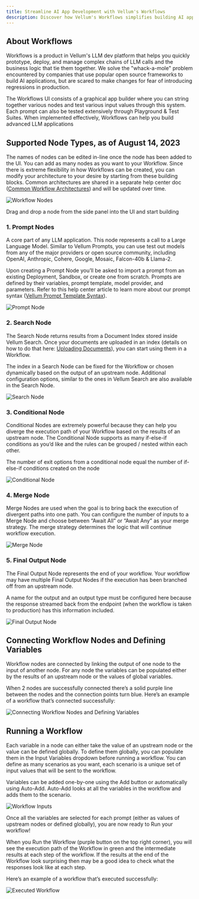 ```yaml
---
title: Streamline AI App Development with Vellum's Workflows
description: Discover how Vellum's Workflows simplifies building AI apps by managing complex LLM call chains and business logic easily.
---
```

## About Workflows

Workflows is a product in Vellum's LLM dev platform that helps you quickly prototype, deploy, and manage complex chains of LLM calls and the business logic that tie them together. We solve the "whack-a-mole" problem encountered by companies that use popular open source frameworks to build AI applications, but are scared to make changes for fear of introducing regressions in production.

The Workflows UI consists of a graphical app builder where you can string together various nodes and test various input values through this system. Each prompt can also be tested extensively through Playground & Test Suites. When implemented effectively, Workflows can help you build advanced LLM applications

## Supported Node Types, as of August 14, 2023

The names of nodes can be edited in-line once the node has been added to the UI. You can add as many nodes as you want to your Workflow. Since there is extreme flexibility in how Workflows can be created, you can modify your architecture to your desire by starting from these building blocks. Common architectures are shared in a separate help center doc ([Common Workflow Architectures](/help-center/documents/uploading-documents)) and will be updated over time.

![Workflow Nodes](https://storage.googleapis.com/vellum-public/help-docs/workflow_nodes.png)

Drag and drop a node from the side panel into the UI and start building

### 1. Prompt Nodes

A core part of any LLM application. This node represents a call to a Large Language Model. Similar to Vellum Prompts, you can use test out models from any of the major providers or open source community, including OpenAI, Anthropic, Cohere, Google, Mosaic, Falcon-40b & Llama-2.

Upon creating a Prompt Node you’ll be asked to import a prompt from an existing Deployment, Sandbox, or create one from scratch. Prompts are defined by their variables, prompt template, model provider, and parameters. Refer to this help center article to learn more about our prompt syntax ([Vellum Prompt Template Syntax](/help-center/prompts/prompt-engineering)).

![Prompt Node](https://storage.googleapis.com/vellum-public/help-docs/prompt_node.png)

### 2. Search Node

The Search Node returns results from a Document Index stored inside Vellum Search. Once your documents are uploaded in an index (details on how to do that here: [Uploading Documents](/help-center/documents/uploading-documents)), you can start using them in a Workflow.

The index in a Search Node can be fixed for the Workflow or chosen dynamically based on the output of an upstream node. Additional configuration options, similar to the ones in Vellum Search are also available in the Search Node.

![Search Node](https://storage.googleapis.com/vellum-public/help-docs/search_node.png)

### 3. Conditional Node

Conditional Nodes are extremely powerful because they can help you diverge the execution path of your Workflow based on the results of an upstream node. The Conditional Node supports as many if-else-if conditions as you’d like and the rules can be grouped / nested within each other.

The number of exit options from a conditional node equal the number of if-else-if conditions created on the node

![Conditional Node](https://storage.googleapis.com/vellum-public/help-docs/conditional_node.png)

### 4. Merge Node

Merge Nodes are used when the goal is to bring back the execution of divergent paths into one path. You can configure the number of inputs to a Merge Node and choose between “Await All” or “Await Any” as your merge strategy. The merge strategy determines the logic that will continue workflow execution.

![Merge Node](https://storage.googleapis.com/vellum-public/help-docs/merge_node.png)

### 5. Final Output Node

The Final Output Node represents the end of your workflow. Your workflow may have multiple Final Output Nodes if the execution has been branched off from an upstream node.

A name for the output and an output type must be configured here because the response streamed back from the endpoint (when the workflow is taken to production) has this information included.

![Final Output Node](https://storage.googleapis.com/vellum-public/help-docs/terminal_node.png)

## Connecting Workflow Nodes and Defining Variables

Workflow nodes are connected by linking the output of one node to the input of another node. For any node the variables can be populated either by the results of an upstream node or the values of global variables.

When 2 nodes are successfully connected there’s a solid purple line between the nodes and the connection points turn blue. Here’s an example of a workflow that’s connected successfully:

![Connecting Workflow Nodes and Defining Variables](https://storage.googleapis.com/vellum-public/help-docs/connected_nodes_and_edges.png)

## Running a Workflow

Each variable in a node can either take the value of an upstream node or the value can be defined globally. To define them globally, you can populate them in the Input Variables dropdown before running a workflow. You can define as many scenarios as you want, each scenario is a unique set of input values that will be sent to the workflow.

Variables can be added one-by-one using the Add button or automatically using Auto-Add. Auto-Add looks at all the variables in the workflow and adds them to the scenario.

![Workflow Inputs](https://storage.googleapis.com/vellum-public/help-docs/workflow_input_variable_values.png)

Once all the variables are selected for each prompt (either as values of upstream nodes or defined globally), you are now ready to Run your workflow!

When you Run the Workflow (purple button on the top right corner), you will see the execution path of the Workflow in green and the intermediate results at each step of the workflow. If the results at the end of the Workflow look surprising then may be a good idea to check what the responses look like at each step.

Here’s an example of a workflow that’s executed successfully:

![Executed Workflow](https://storage.googleapis.com/vellum-public/help-docs/executed_workflow.png)